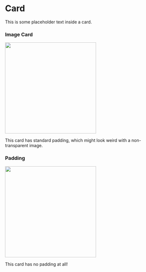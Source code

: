 
<Meta title="Layout|Card" component={Card} />

# Card

<Preview>
  <Story name="Card">
    <Card>This is some placeholder text inside a card.</Card>
  </Story>
</Preview>

<Props of={Card} />

### Image Card

<Preview>
  <Story name="Image Card">
    <Card>
      <img
        width="300px"
        src="https://online.ntnu.no/media/images/responsive/sm/72f7113d-3833-4ca5-a498-4eccbb833db7.png"
      />
      <p>This card has standard padding, which might look weird with a non-transparent image.</p>
    </Card>
  </Story>
</Preview>

### Padding

<Preview>
  <Story name="Card With Padding">
    <Card style={{ padding: 0 }}>
      <img
        width="300px"
        src="https://online.ntnu.no/media/images/responsive/sm/72f7113d-3833-4ca5-a498-4eccbb833db7.png"
      />
      <p>This card has no padding at all!</p>
    </Card>
  </Story>
</Preview>
